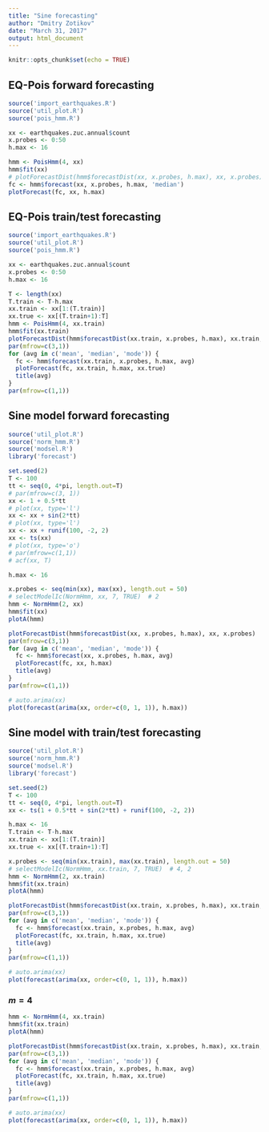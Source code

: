 ```yaml
---
title: "Sine forecasting"
author: "Dmitry Zotikov"
date: "March 31, 2017"
output: html_document
---
```


```r
knitr::opts_chunk$set(echo = TRUE)
```

## EQ-Pois forward forecasting

```r
source('import_earthquakes.R')
source('util_plot.R')
source('pois_hmm.R')

xx <- earthquakes.zuc.annual$count
x.probes <- 0:50
h.max <- 16

hmm <- PoisHmm(4, xx)
hmm$fit(xx)
# plotForecastDist(hmm$forecastDist(xx, x.probes, h.max), xx, x.probes)
fc <- hmm$forecast(xx, x.probes, h.max, 'median')
plotForecast(fc, xx, h.max)
```

## EQ-Pois train/test forecasting

```r
source('import_earthquakes.R')
source('util_plot.R')
source('pois_hmm.R')

xx <- earthquakes.zuc.annual$count
x.probes <- 0:50
h.max <- 16

T <- length(xx)
T.train <- T-h.max
xx.train <- xx[1:(T.train)]
xx.true <- xx[(T.train+1):T]
hmm <- PoisHmm(4, xx.train)
hmm$fit(xx.train)
plotForecastDist(hmm$forecastDist(xx.train, x.probes, h.max), xx.train, x.probes)
par(mfrow=c(3,1))
for (avg in c('mean', 'median', 'mode')) {
  fc <- hmm$forecast(xx.train, x.probes, h.max, avg)
  plotForecast(fc, xx.train, h.max, xx.true)
  title(avg)
}
par(mfrow=c(1,1))
```

## Sine model forward forecasting

```r
source('util_plot.R')
source('norm_hmm.R')
source('modsel.R')
library('forecast')

set.seed(2)
T <- 100
tt <- seq(0, 4*pi, length.out=T)
# par(mfrow=c(3, 1))
xx <- 1 + 0.5*tt
# plot(xx, type='l')
xx <- xx + sin(2*tt)
# plot(xx, type='l')
xx <- xx + runif(100, -2, 2)
xx <- ts(xx)
# plot(xx, type='o')
# par(mfrow=c(1,1))
# acf(xx, T)

h.max <- 16

x.probes <- seq(min(xx), max(xx), length.out = 50)
# selectModelIc(NormHmm, xx, 7, TRUE)  # 2
hmm <- NormHmm(2, xx)
hmm$fit(xx)
plotA(hmm)
```

```r
plotForecastDist(hmm$forecastDist(xx, x.probes, h.max), xx, x.probes)
par(mfrow=c(3,1))
for (avg in c('mean', 'median', 'mode')) {
  fc <- hmm$forecast(xx, x.probes, h.max, avg)
  plotForecast(fc, xx, h.max)
  title(avg)
}
par(mfrow=c(1,1))
```

```r
# auto.arima(xx)
plot(forecast(arima(xx, order=c(0, 1, 1)), h.max))
```

## Sine model with train/test forecasting

```r
source('util_plot.R')
source('norm_hmm.R')
source('modsel.R')
library('forecast')

set.seed(2)
T <- 100
tt <- seq(0, 4*pi, length.out=T)
xx <- ts(1 + 0.5*tt + sin(2*tt) + runif(100, -2, 2))

h.max <- 16
T.train <- T-h.max
xx.train <- xx[1:(T.train)]
xx.true <- xx[(T.train+1):T]

x.probes <- seq(min(xx.train), max(xx.train), length.out = 50)
# selectModelIc(NormHmm, xx.train, 7, TRUE)  # 4, 2
hmm <- NormHmm(2, xx.train)
hmm$fit(xx.train)
plotA(hmm)
```

```r
plotForecastDist(hmm$forecastDist(xx.train, x.probes, h.max), xx.train, x.probes)
par(mfrow=c(3,1))
for (avg in c('mean', 'median', 'mode')) {
  fc <- hmm$forecast(xx.train, x.probes, h.max, avg)
  plotForecast(fc, xx.train, h.max, xx.true)
  title(avg)
}
par(mfrow=c(1,1))
```

```r
# auto.arima(xx)
plot(forecast(arima(xx, order=c(0, 1, 1)), h.max))
```

### $m=4$

```r
hmm <- NormHmm(4, xx.train)
hmm$fit(xx.train)
plotA(hmm)
```

```r
plotForecastDist(hmm$forecastDist(xx.train, x.probes, h.max), xx.train, x.probes)
par(mfrow=c(3,1))
for (avg in c('mean', 'median', 'mode')) {
  fc <- hmm$forecast(xx.train, x.probes, h.max, avg)
  plotForecast(fc, xx.train, h.max, xx.true)
  title(avg)
}
par(mfrow=c(1,1))
```

```r
# auto.arima(xx)
plot(forecast(arima(xx, order=c(0, 1, 1)), h.max))
```
